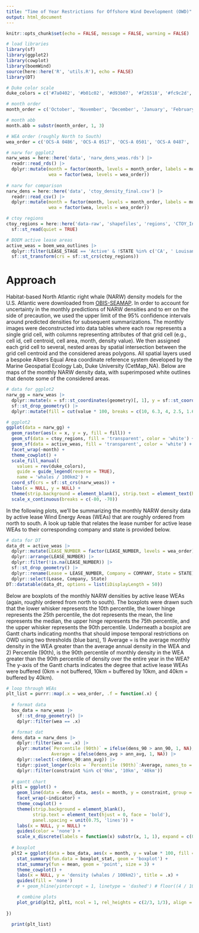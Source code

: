 ```yaml
---
title: "Time of Year Restrictions for Offshore Wind Development (OWD)"
output: html_document
---
```


```r
knitr::opts_chunk$set(echo = FALSE, message = FALSE, warning = FALSE)

# load libraries
library(sf)
library(ggplot2)
library(cowplot)
library(boemWind)
source(here::here('R', 'utils.R'), echo = FALSE)
library(DT)

# Duke color scale
duke_colors = c('#7a0402', '#b01c02', '#d93b07', '#f26518', '#fc9c2d', '#f2c738', '#d0e835', '#a3fc3d', '#65fc6a', '#2deba2', '#24ced4', '#39a8f7', '#4678eb', '#4346ab', '#30123b')

# month order
month_order = c('October', 'November', 'December', 'January', 'February', 'March', 'April', 'May', 'June', 'July', 'August', 'September')

# month abb
month.abb = substr(month_order, 1, 3)

# WEA order (roughly North to South)
wea_order = c('OCS-A 0486', 'OCS-A 0517', 'OCS-A 0501', 'OCS-A 0487', 'OCS-A 0500', 'OCS-A 0534', 'OCS-A 0520', 'OCS-A 0521', 'OCS-A 0522', 'OCS-A 0512', 'OCS-A 0544', 'OCS-A 0537', 'OCS-A 0538', 'OCS-A 0539', 'OCS-A 0549', 'OCS-A 0541', 'OCS-A 0542', 'OCS-A 0499', 'OCS-A 0498', 'OCS-A 0532', 'OCS-A 0482', 'OCS-A 0519', 'OCS-A 0490', 'OCS-A 0483', 'OCS-A 0508', 'OCS-A 0545', 'OCS-A 0546')
```

```r
# narw for ggplot2
narw_weas = here::here('data', 'narw_dens_weas.rds') |>
  readr::read_rds() |>
  dplyr::mutate(month = factor(month, levels = month_order, labels = month.abb),
                wea = factor(wea, levels = wea_order))
  
# narw for comparison
narw_dens = here::here('data', 'ctoy_density_final.csv') |>
  readr::read_csv() |>
  dplyr::mutate(month = factor(month, levels = month_order, labels = month.abb),
                wea = factor(wea, levels = wea_order))

# ctoy regions
ctoy_regions = here::here('data-raw', 'shapefiles', 'regions', 'CTOY_Investigation.shp') |>
  sf::st_read(quiet = TRUE) 

# BOEM active lease areas
active_weas = boem_wea_outlines |>
  dplyr::filter(LEASE_STAGE == 'Active' & !STATE %in% c('CA', ' Louisanna/Texas') & LEASE_TYPE != 'Easement' & LEASE_NUMBER_COMPANY != 'OCS-A 0506 - The Narragansett Electric Company') |>
  sf::st_transform(crs = sf::st_crs(ctoy_regions))
```

# Approach

Habitat-based North Atlantic right whale (NARW) density models for the U.S. Atlantic were downloaded from [OBIS-SEAMAP](https://seamap.env.duke.edu/models/Duke/EC/). In order to account for uncertainty in the monthly predictions of NARW densities and to err on the side of precaution, we used the upper limit of the 95% confidence intervals around predicted densities for subsequent summarizations. The monthly images were deconstructed into data tables where each row represents a single grid cell, with columns representing attributes of that grid cell (e.g., cell id, cell centroid, cell area, month, density value). We then assigned each grid cell to several, nested areas by spatial intersection between the grid cell centroid and the considered areas polygons. All spatial layers used a bespoke Albers Equal Area coordinate reference system developed by the Marine Geospatial Ecology Lab, Duke University (CetMap_NA). Below are maps of the monthly NARW density data, with superimposed white outlines that denote some of the considered areas.

```r
# data for ggplot2
narw_gg = narw_weas |>
  dplyr::mutate(x = sf::st_coordinates(geometry)[, 1], y = sf::st_coordinates(geometry)[, 2]) |>
  sf::st_drop_geometry() |>
  dplyr::mutate(fill = cut(value * 100, breaks = c(10, 6.3, 4, 2.5, 1.6, 1, 0.63, 0.40, 0.25, 0.16, 0.10, 0.063, 0.040, 0.025, 0.016, 0), include.lowest = TRUE))

# ggplot2
ggplot(data = narw_gg) + 
  geom_raster(aes(x = x, y = y, fill = fill)) + 
  geom_sf(data = ctoy_regions, fill = 'transparent', color = 'white') +
  geom_sf(data = active_weas, fill = 'transparent', color = 'white') +
  facet_wrap(~month) + 
  theme_cowplot() +
  scale_fill_manual(
    values = rev(duke_colors), 
    guide = guide_legend(reverse = TRUE),
    name = 'whales / 100km2') + 
  coord_sf(crs = sf::st_crs(narw_weas)) + 
  labs(x = NULL, y = NULL) + 
  theme(strip.background = element_blank(), strip.text = element_text(hjust = 0, face = 'bold')) + 
  scale_x_continuous(breaks = c(-80, -70))
```

In the following plots, we'll be summarizing the monthly NARW density data by active lease Wind Energy Areas (WEAs) that are roughly ordered from north to south. A look up table that relates the lease number for active lease WEAs to their corresponding company and state is provided below.

```r
# data for DT
data_dt = active_weas |> 
  dplyr::mutate(LEASE_NUMBER = factor(LEASE_NUMBER, levels = wea_order)) |>
  dplyr::arrange(LEASE_NUMBER) |>
  dplyr::filter(!is.na(LEASE_NUMBER)) |>
  sf::st_drop_geometry() |>
  dplyr::rename(Lease = LEASE_NUMBER, Company = COMPANY, State = STATE) |>
  dplyr::select(Lease, Company, State)
DT::datatable(data_dt, options = list(iDisplayLength = 50))
```

Below are boxplots of the monthly NARW densities by active lease WEAs (again, roughly ordered from north to south). The boxplots were drawn such that the lower whisker represents the 10th percentile, the lower hinge represents the 25th percentile, the dot represents the mean, the line represents the median, the upper hinge represents the 75th percentile, and the upper whisker represents the 90th percentile. Underneath a boxplot are Gantt charts indicating months that should impose temporal restrictions on OWD using two thresholds (blue bars), 1) Average = is the average monthly density in the WEA greater than the average annual density in the WEA and 2) Percentile (90th), is the 90th percentile of monthly density in the WEA greater than the 90th percentile of density over the entire year in the WEA? The y-axis of the Gantt charts indicates the degree that active lease WEAs were buffered (0km = not buffered, 10km = buffered by 10km, and 40km = buffered by 40km). 

```r
# loop through WEAs
plt_list = purrr::map(.x = wea_order, .f = function(.x) {
  
  # format data
  box_data = narw_weas |> 
    sf::st_drop_geometry() |> 
    dplyr::filter(wea == .x)

  # format dat
  dens_data = narw_dens |> 
    dplyr::filter(wea == .x) |> 
    plyr::mutate(`Percentile (90th)` = ifelse(dens_90 > ann_90, 1, NA), 
                 Average = ifelse(dens_avg > ann_avg, 1, NA)) |> 
    dplyr::select(-c(dens_90:ann_avg)) |> 
    tidyr::pivot_longer(cols = `Percentile (90th)`:Average, names_to = 'indicator', values_to = 'value') |>
    dplyr::filter(constraint %in% c('0km', '10km', '40km')) 
  
  # gantt chart
  plt1 = ggplot() + 
    geom_line(data = dens_data, aes(x = month, y = constraint, group = constraint, color = value),  linewidth = 10) + 
    facet_wrap(~indicator) + 
    theme_cowplot() + 
    theme(strip.background = element_blank(), 
          strip.text = element_text(hjust = 0, face = 'bold'),
          panel.spacing = unit(0.75, 'lines')) + 
    labs(x = NULL, y = NULL) + 
    guides(color = 'none') + 
    scale_x_discrete(labels = function(x) substr(x, 1, 1), expand = c(0, 0))
  
  # boxplot
  plt2 = ggplot(data = box_data, aes(x = month, y = value * 100, fill = month)) +
    stat_summary(fun.data = boxplot_stat, geom = 'boxplot') + 
    stat_summary(fun = mean, geom = 'point', size = 3) + 
    theme_cowplot() + 
    labs(x = NULL, y = 'density (whales / 100km2)', title = .x) + 
    guides(fill = 'none') 
    # + geom_hline(yintercept = 1, linetype = 'dashed') # floor((4 / 100) / 3.429904 * 100)

    # combine plots
    plot_grid(plt2, plt1, ncol = 1, rel_heights = c(2/3, 1/3), align = 'v', axis = 'left')
  
})
```

```r
  print(plt_list)
```
